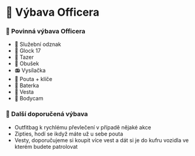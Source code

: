 # 👮 Výbava Officera

### 👮 Povinná výbava Officera

- 🌟 Služební odznak
- 🔫 Glock 17
- 🏃 Tazer
- 🩼 Obušek
- 📻 Vysílačka
- 🚨 Pouta + klíče
- 🔦 Baterka
- 🦺 Vesta
- 👀 Bodycam

### 👜 Další doporučená výbava

- Outfitbag k rychlému převlečení v případě nějaké akce
- Zipties, hodí se ikdyž máte už u sebe pouta
- Vesty, doporučujeme si koupit více vest a dát si je do kufru vozidla ve kterém budete patrolovat
